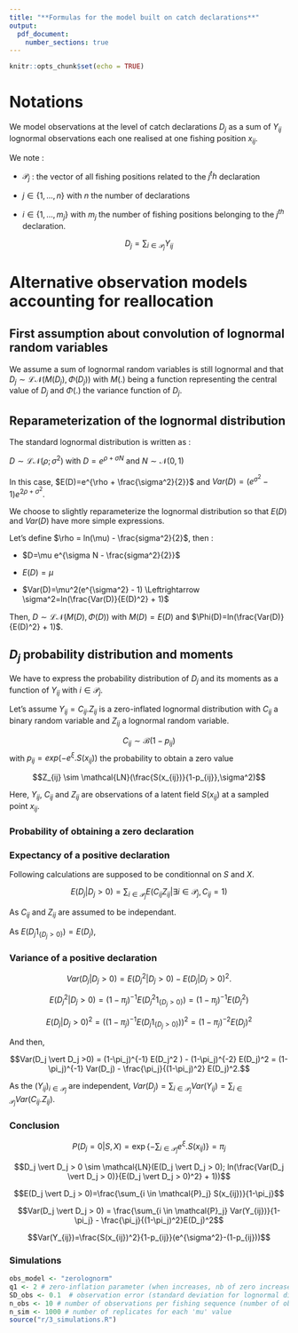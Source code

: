 ```yaml
---
title: "**Formulas for the model built on catch declarations**"
output: 
  pdf_document:
    number_sections: true
---
```


```r
knitr::opts_chunk$set(echo = TRUE)
```


# Notations

We model observations at the level of catch declarations $D_j$ as a sum of $Y_{ij}$ lognormal observations each one realised at one fishing position $x_{ij}$.

We note : 

- $\mathcal{P}_j$ : the vector of all fishing positions related to the $j^th$ declaration

- $j \in \{1,...,n\}$ with $n$ the number of declarations

- $i \in \{1,...,m_j\}$ with $m_j$ the number of fishing positions belonging to the $j^{th}$ declaration.

$$D_j=\sum_{i \in \mathcal{P}_j}{Y_{ij}}$$

# Alternative observation models accounting for reallocation

## First assumption about convolution of lognormal random variables

We assume a sum of lognormal random variables is still lognormal and that $D_j \sim \mathcal{LN}(M(D_j),\Phi(D_j))$ with $M(.)$ being a function representing the central value of $D_j$ and $\Phi(.)$ the variance function of $D_j$.


## Reparameterization of the lognormal distribution

The standard lognormal distribution is written as :

$D \sim \mathcal{LN}(\rho;\sigma^2)$ with $D=e^{\rho+\sigma N}$ and $N \sim \mathcal{N}(0,1)$

In this case, $E(D)=e^{\rho + \frac{\sigma^2}{2}}$ and $Var(D)=(e^{\sigma^2}-1)e^{2 \rho + \sigma^2}$.

We choose to slightly reparameterize the lognormal distribution so that $E(D)$ and $Var(D)$ have more simple expressions.

Let's define $\rho = ln(\mu) - \frac{sigma^2}{2}$, then :

- $D=\mu e^{\sigma N - \frac{sigma^2}{2}}$

- $E(D)=\mu$

- $Var(D)=\mu^2(e^{\sigma^2} - 1) \Leftrightarrow	\sigma^2=ln(\frac{Var(D)}{E(D)^2} + 1)$

Then, $D \sim\mathcal{LN}(M(D),\Phi(D))$ with $M(D)=E(D)$ and $\Phi(D)=ln(\frac{Var(D)}{E(D)^2} + 1)$.

## $D_j$ probability distribution and moments 

We have to express the probability distribution of $D_j$ and its moments as a function of $Y_{ij}$ with $i \in \mathcal{P}_j$.

Let's assume $Y_{ij} = C_{ij}.Z_{ij}$ is a zero-inflated lognormal distribution with $C_{ij}$ a binary random variable and $Z_{ij}$ a lognormal random variable.

$$C_{ij} \sim \mathcal{B}(1-p_{ij})$$ 
with $p_{ij}=exp(-e^\xi .S(x_{ij}))$ the probability to obtain a zero value

$$Z_{ij} \sim \mathcal{LN}(\frac{S(x_{ij})}{1-p_{ij}},\sigma^2)$$

Here, $Y_{ij}$, $C_{ij}$ and $Z_{ij}$ are observations of a latent field $S(x_{ij})$ at a sampled point $x_{ij}$.


### Probability of obtaining a zero declaration

\begin{align*}
P(D_j = 0 \vert S, X) & = \prod_{i\in \mathcal{P}_j} P(Y_{ij} = 0 \vert S, X),\nonumber \\
                      & = \exp{ \left \lbrace- \sum_{i\in \mathcal{P}_j} e^{\xi}. S(x_{ij})\right \rbrace} = \pi_j.
\end{align*}


### Expectancy of a positive declaration 


Following calculations are supposed to be conditionnal on $S$ and $X$.

$$E(D_j\vert D_j >0) =  \sum_{i\in \mathcal{P}_j} E(C_{ij} Z_{ij}\vert \exists i\in\mathcal{P}_j , C_{ij}=1)$$

As $C_{ij}$ and $Z_{ij}$ are assumed to be independant.

\begin{align*}
E(D_j\vert D_j > 0) & = E(D_j 1_{ \left \lbrace D_j > 0\right\rbrace } )  / P\left ( D_j > 0\right ),   \\
& = E(D_j 1_{ \left \lbrace D_j > 0\right\rbrace } )  / \left (1-\pi_j\right).   \\
\end{align*}

As $E(D_j 1_{ \left \lbrace D_j > 0\right\rbrace } ) = E(D_j ),$

\begin{align*}
E(D_j\vert D_j > 0) & = \left (1- \pi_j\right)^{-1} E(D_j)   ,   \nonumber \\
& = \left (1- \pi_j\right)^{-1} \sum_{i\in \mathcal{P}_j} E(C_{ij} Z_{ij}),\nonumber \\
& = \left (1- \pi_j\right)^{-1} \sum_{i\in \mathcal{P}_j} (1-p_{ij}) \frac{S(x_{ij})}{1-p_{ij}}, \nonumber \\
& = \left (1- \pi_j\right)^{-1}\sum_{i\in \mathcal{P}_j} S(x_{ij}).
\end{align*}


### Variance of a positive declaration

$$Var(D_j \vert D_j >0)  = E(D_j^2 \vert D_j >0)- E(D_j \vert D_j >0)^2.$$

$$E(D_j^2 \vert D_j >0) = (1-\pi_j)^{-1} E(D_j^2 1_{\left \lbrace D_j >0\right\rbrace}) = (1-\pi_j)^{-1} E(D_j^2 )$$

$$E(D_j \vert D_j >0)^2 = ((1-\pi_j)^{-1} E(D_j 1_{\left \lbrace D_j >0\right\rbrace}))^2 =  (1-\pi_j)^{-2} E(D_j)^2$$

And then,

$$Var(D_j \vert D_j >0) = (1-\pi_j)^{-1} E(D_j^2 ) - (1-\pi_j)^{-2} E(D_j)^2 = (1-\pi_j)^{-1} Var(D_j) - \frac{\pi_j}{(1-\pi_j)^2} E(D_j)^2.$$

As the $(Y_{ij})_{i\in \mathcal{P}_j}$ are independent, $Var(D_j) =\sum_{i \in\mathcal{P}_j} Var(Y_{ij}) = \sum_{i \in\mathcal{P}_j} Var(C_{ij}.Z_{ij})$.

\begin{align*}
Var(C_{ij} Z_{ij}) & = E( C_{ij}^2 Z_{ij}^2 ) - E(C_{ij} Z_{ij})^2,\\
& =  E( C_{ij}^2) E(Z_{ij}^2 ) -E(C_{ij})^2 E(Z_{ij})^2,\\
& = (1-p_{ij}) E(Z_{ij}^2 ) - (1-p_{ij})^2 E(Z_{ij})^2,\\
& = (1-p_{ij})(Var(Z_{ij})+E(Z_{ij})^2)-(1-p_{ij})^2E(Z_{ij})^2,\\
& = \frac{S(x_{ij})^2}{1-p_{ij}}(e^{\sigma^2}-1)+\frac{S(x_{ij})^2}{1-p_{ij}}-S(x_{ij})^2,\\
& = \frac{S(x_{ij})^2}{1-p_{ij}}(e^{\sigma^2}-(1-p_{ij}))
\end{align*}


### Conclusion

$$P(D_j = 0 \vert S, X) = \exp{ \left \lbrace- \sum_{i\in \mathcal{P}_j} e^{\xi}. S(x_{ij})\right \rbrace} = \pi_j$$


$$D_j \vert D_j > 0 \sim \mathcal{LN}(E(D_j \vert D_j > 0); ln(\frac{Var(D_j \vert D_j > 0)}{E(D_j \vert D_j > 0)^2} + 1))$$

$$E(D_j \vert D_j > 0)=\frac{\sum_{i \in \mathcal{P}_j} S(x_{ij})}{1-\pi_j}$$


$$Var(D_j \vert D_j > 0) = \frac{\sum_{i \in \mathcal{P}_j} Var(Y_{ij})}{1-\pi_j} - \frac{\pi_j}{(1-\pi_j)^2}E(D_j)^2$$

$$Var(Y_{ij})=\frac{S(x_{ij})^2}{1-p_{ij}}(e^{\sigma^2}-(1-p_{ij}))$$

### Simulations


```r

obs_model <- "zerolognorm"
q1 <- 2 # zero-inflation parameter (when increases, nb of zero increases)
SD_obs <- 0.1  # observation error (standard deviation for lognormal distribution, CV for gamma)
n_obs <- 10 # number of observations per fishing sequence (number of observations over which the catches are summed)
n_sim <- 1000 # number of replicates for each 'mu' value
source("r/3_simulations.R")

```


